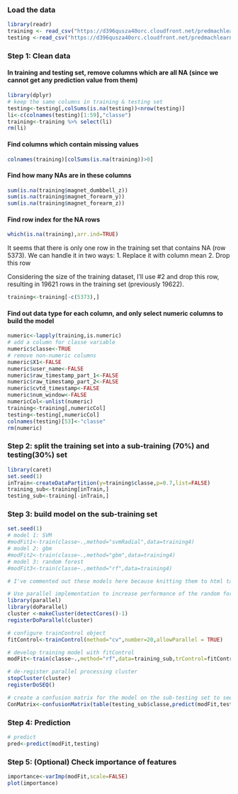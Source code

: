 

### Load the data

```r
library(readr)
training <- read_csv("https://d396qusza40orc.cloudfront.net/predmachlearn/pml-training.csv")
testing <-read_csv("https://d396qusza40orc.cloudfront.net/predmachlearn/pml-testing.csv")
```

### Step 1: Clean data

#### In training and testing set, remove columns which are all NA (since we cannot get any prediction value from them)
```r
library(dplyr)
# keep the same columns in training & testing set
testing<-testing[,colSums(is.na(testing))<nrow(testing)]
li<-c(colnames(testing)[1:59],"classe")
training<-training %>% select(li)
rm(li)
```

#### Find columns which contain missing values
```r
colnames(training)[colSums(is.na(training))>0]
```

#### Find how many NAs are in these columns
```r
sum(is.na(training$magnet_dumbbell_z))
sum(is.na(training$magnet_forearm_y))
sum(is.na(training$magnet_forearm_z))
```

#### Find row index for the NA rows
```r
which(is.na(training),arr.ind=TRUE)
```
It seems that there is only one row in the training set that contains NA (row 5373). We can handle it in two ways:
1. Replace it with column mean
2. Drop this row

Considering the size of the training dataset, I'll use #2 and drop this row, resulting in 19621 rows in the training set (previously 19622).
```r
training<-training[-c(5373),]
```

#### Find out data type for each column, and only select numeric columns to build the model
```r
numeric<-lapply(training,is.numeric)
# add a column for classe variable
numeric$classe<-TRUE
# remove non-numeric columns
numeric$X1<-FALSE
numeric$user_name<-FALSE
numeric$raw_timestamp_part_1<-FALSE
numeric$raw_timestamp_part_2<-FALSE
numeric$cvtd_timestamp<-FALSE
numeric$num_window<-FALSE
numericCol<-unlist(numeric)
training<-training[,numericCol]
testing<-testing[,numericCol]
colnames(testing)[53]<-"classe"
rm(numeric)
```

### Step 2: split the training set into a sub-training (70%) and testing(30%) set
```r
library(caret)
set.seed(1)
inTrain<-createDataPartition(y=training$classe,p=0.7,list=FALSE)
training_sub<-training[inTrain,]
testing_sub<-training[-inTrain,]
```


### Step 3: build model on the sub-training set
```r
set.seed(1)
# model 1: SVM
#modFit1<-train(classe~.,method="svmRadial",data=training4)
# model 2: gbm
#modFit2<-train(classe~.,method="gbm",data=training4)
# model 3: random forest
#modFit3<-train(classe~.,method="rf",data=training4)

# I've commented out these models here because knitting them to html takes too much time (> 5 hours). Conslusion is that among the three models, random forest has the best performance, so we're using random forest to continue with the prediction. 

# Use parallel implementation to increase performance of the random forest model (it was taking too much time before)
library(parallel)
library(doParallel)
cluster <-makeCluster(detectCores()-1)
registerDoParallel(cluster)

# configure trainControl object
fitControl<-trainControl(method="cv",number=20,allowParallel = TRUE)

# develop training model with fitControl
modFit<-train(classe~.,method="rf",data=training_sub,trControl=fitControl)

# de-register parallel processing cluster
stopCluster(cluster)
registerDoSEQ()

# create a confusion matrix for the model on the sub-testing set to see how accurate the prediction is
ConMatrix<-confusionMatrix(table(testing_sub$classe,predict(modFit,testing_sub)))
```


### Step 4: Prediction
```r
# predict
pred<-predict(modFit,testing)
```

### Step 5: (Optional) Check importance of features
```r
importance<-varImp(modFit,scale=FALSE)
plot(importance)
```
